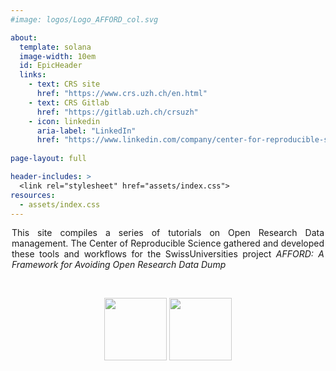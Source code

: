 ```yaml
---
#image: logos/Logo_AFFORD_col.svg

about:
  template: solana
  image-width: 10em
  id: EpicHeader
  links:
    - text: CRS site
      href: "https://www.crs.uzh.ch/en.html"
    - text: CRS Gitlab
      href: "https://gitlab.uzh.ch/crsuzh"
    - icon: linkedin
      aria-label: "LinkedIn"
      href: "https://www.linkedin.com/company/center-for-reproducible-science/"  
    
page-layout: full

header-includes: >
  <link rel="stylesheet" href="assets/index.css">
resources:
  - assets/index.css
---
```


::: {#EpicHeader}
<div style="text-align: justify; max-width: 500px; margin: auto;">

This site compiles a series of tutorials on Open Research Data management. The Center of Reproducible Science gathered and developed these tools and workflows for the SwissUniversities project *AFFORD: A Framework for Avoiding Open Research Data Dump*
</div>

\
<div style="text-align: center; text-justify: distribute;">
![](logos/Logo_CRS_col.svg){fig-align="left" width="100" style="opacity: 0.8"} ![](logos/Logo_AFFORD_col.svg){fig-align="left" width="100" style="opacity: 0.8"}

</div>

:::

<!-- # Welcome {.unnumbered} -->

<!-- This is the collection of CRS tutorials for the project: -->

<!-- **A Framework for Avoiding the Open Research Data Dump (AFFORD)** -->

<!-- ![](logos/Logo_AFFORD_col.svg){fig-align="left"} -->

<!-- ![](logos/Logo_CRS_col.svg){fig-align="left" width="134"} -->
